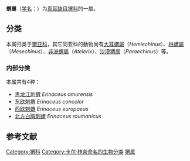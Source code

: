 {{AutoTaxobox 
| image =Erinaceus europeaus (DarkAn9el).jpg
| image_caption =[[西欧刺蝟|西欧刺蝟]] ''Erinaceus europaeus''
| taxon = Erinaceus
| authority=[[Linnaeus|Linnaeus]], 1758
| type species =[[西欧刺蝟|西欧刺蝟]]<br>''Erinaceus europaeus''
| type species authority=[[Linnaeus|Linnaeus]], 1758
| subdivision=
*[[黑龙江刺猬|黑龙江刺猬]] ''E. amurensis''
*[[东欧刺猬|东欧刺猬]] ''E. concolor''
*[[西欧刺蝟|西欧刺蝟]] ''E. europaeus''
*[[北方白胸刺蝟|北方白胸刺蝟]] ''E. roumanicus''
}}

'''蝟屬'''（[[学名|学名]]：{{lang|la|''Erinaceus''}}）为[[真盲缺目|真盲缺目]][[猬科|猬科]]的一屬{{r|msw3|MacDonald|Bogdanov}}。

==分类==
本属归类于[[猬亚科|猬亚科]]，其它同亚科的動物尚有[[大耳蝟屬|大耳蝟屬]]（''Hemiechinus''）、[[林蝟屬|林蝟屬]]（''Mesechinus''）、[[非洲蝟屬|非洲蝟屬]]（''Atelerix''）、[[沙漠猬属|沙漠猬属]]（''Paraechinus''）等。

===内部分类===
本属共有4种{{r|msw3}}：
*[[黑龙江刺猬|黑龙江刺猬]] ''Erinaceus amurensis''
*[[东欧刺猬|东欧刺猬]] ''Erinaceus concolor''
*[[西欧刺蝟|西欧刺蝟]] ''Erinaceus europaeus''
*[[北方白胸刺蝟|北方白胸刺蝟]] ''Erinaceus roumanicus''

==参考文献==
{{reflist|refs=
<ref name=msw3>{{MSW3 Hutterer |id=13600014 |pages=213–214}}</ref>
<ref name="MacDonald">Macdonald, David W. ''The Encyclopedia of Mammals''. New York, NY: Facts on File, 1984 {{ISBN|0871968711}}.</ref>
<ref name="Bogdanov">{{cite journal|pmid=20143638|year=2009|last1=Bogdanov|first1=AS|last2=Bannikova|first2=AA|last3=Pirusskiĭ|first3=IuM|last4=Formozov|first4=NA|title=The first genetic evidence of hybridization between west European and northern white-breasted hedgehogs (Erinaceus europaeus and E. Roumanicus) in Moscow Region|issue=6|pages=760–5|journal=''Izvestiia Akademii nauk. Seriia biologicheskaia / Rossiiskaia akademiia nauk''}}</ref>
}}
{{蝟科}}
{{taxonbar}}

[[Category:猬科|Category:猬科]]
[[Category:卡尔·林奈命名的生物分类|Category:卡尔·林奈命名的生物分类]]
[[Category:猬属|]]